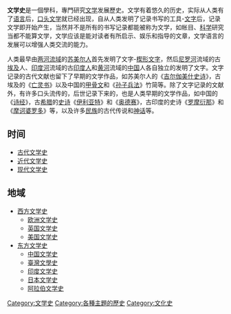 {{Portal|name=藝術|image=Crainquebille, Putois, Riquet - Illuminated Initial - A.png|size=35}}
{{Globalize}}
{{Literature}}

'''文学史'''是一個學科，專門研究[[文学|文学]]发展歷史。文学有着悠久的历史，实际从人类有了[[语言|语言]]后，[[口头文学|口头文学]]就已经出现，自从人类发明了记录书写的工具-[[文字|文字]]后，记录文学即开始产生，当然并不是所有的书写记录都能被称为文学，如帐目、[[科学|科学]]研究当都不能算文学，文学应该是能对读者有所启示、娱乐和指导的文章，文学语言的发展可以增强人类交流的能力。

人类最早由[[两河流域|两河流域]]的[[苏美尔人|苏美尔人]]首先发明了文字-[[楔形文字|楔形文字]]，然后[[尼罗河|尼罗河]]流域的古[[埃及|埃及]]人、[[印度河|印度河]]流域的古[[印度人|印度人]]和[[黄河|黄河]]流域的[[中国|中国]]人各自独立的发明了文字。文字记录的古代文献也留下了早期的文学作品，如苏美尔人的《[[吉尔伽美什史诗|吉尔伽美什史诗]]》，古埃及的《[[亡灵书|亡灵书]]》以及中国的[[甲骨文|甲骨文]]和《[[孙子兵法|孙子兵法]]》竹简等。除了文字记录的文献外，有许多口头流传的，后世记录下来的，也是人类早期的文学作品，如中国的《[[诗经|诗经]]》，古[[希腊|希腊]]的[[史诗|史诗]]《[[伊利亚特|伊利亚特]]》和《[[奥德赛|奥德赛]]》，古印度的史诗《[[罗摩衍那|罗摩衍那]]》和《[[摩诃婆罗多|摩诃婆罗多]]》等，以及许多[[民族|民族]]的古代传说和[[神话|神话]]等。

==时间==
*[[古代文学史|古代文学史]]
*[[近代文学史|近代文学史]]
*[[现代文学史|现代文学史]]

==地域==
*[[西方文学史|西方文学史]]
**[[欧洲文学史|欧洲文学史]]
**[[英国文学史|英国文学史]]
**[[美国文学史|美国文学史]]
*[[东方文学史|东方文学史]]
**[[中国文学史|中国文学史]]
**[[台灣文學史|臺灣文學史]]
**[[印度文学史|印度文学史]]
**[[日本文学史|日本文学史]]
**[[阿拉伯文学史|阿拉伯文学史]]

{{Authority control}}
[[Category:文学史|Category:文学史]]
[[Category:各種主題的歷史|Category:各種主題的歷史]]
[[Category:文化史|Category:文化史]]
{{lit-stub}}